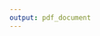 ```yaml
---
output: pdf_document
---
```

\documentclass{article}


\maketitle


This document is an example of \texttt{natbib} package using in bibliography management. Three items are cited: \textit{The Companion} book {latexcompanion}, the Einstein journal paper einstein, and the Donald Knuth's website {knuthwebsite}. The related items are {latexcompanion,knuthwebsite}. 

\medskip

\bibliography{sample}





\end{document}